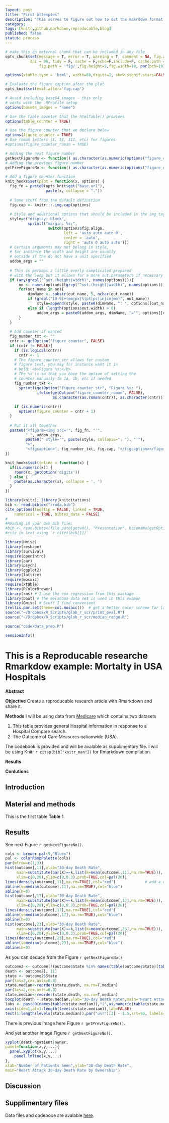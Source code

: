 ```yaml
---
layout: post
title: "First Attemptes"
description: "This serves to figure out how to det the makrdown format reports published on github hosted blog."
category: 
tags: [knitr,github,markdown,reproducable,blog]
published: false
status: process
---
```




```r
# make this an external chunk that can be included in any file
opts_chunk$set(message = T, error = T, warning = T, comment = NA, fig.align = 'center', dev=c("CairoPNG","CairoSVG"),
  		   dpi = 96, tidy = F, cache = F,echo=F,include=F, cache.path = '.cache/',
			   fig.path = 'fig/',fig.height=5,fig.width=10, par(pch=19))

options(xtable.type = 'html', width=68,digits=1, show.signif.stars=FALSE)

# Evaluate the figure caption after the plot
opts_knit$set(eval.after='fig.cap')

# Avoid including base64_images - this only 
# works with the .RProfile setup
options(base64_images = "none")

# Use the table counter that the htmlTable() provides
options(table_counter = TRUE)

# Use the figure counter that we declare below
options(figure_counter = TRUE)
# Use roman letters (I, II, III, etc) for figures
#options(figure_counter_roman = TRUE)

# Adding the next figure number
getNextFigureNo <- function() as.character(as.numeric(options("figure_counter")))
# Adding the previous figure number
getPrevFigureNo <- function() as.character(as.numeric(options("figure_counter"))-1)

# Add a figure counter function
knit_hooks$set(plot = function(x, options) {
  fig_fn = paste0(opts_knit$get("base.url"), 
                  paste(x, collapse = "."))
 
  # Some stuff from the default definition
  fig.cap <- knitr:::.img.cap(options)
 
  # Style and additional options that should be included in the img tag
  style=c("display: block",
          sprintf("margin: %s;",
                   switch(options$fig.align, 
                          left = 'auto auto auto 0', 
                          center = 'auto',
                          right = 'auto 0 auto auto')))
  # Certain arguments may not belong in style, 
  # for instance the width and height are usually
  # outside if the do not have a unit specified
  addon_args = ""
 
  # This is perhaps a little overly complicated prepared 
  # with the loop but it allows for a more out.parameters if necessary
  if (any(grepl("^out.(height|width)", names(options)))){
      on <- names(options)[grep("^out.(height|width)", names(options))]
      for(out_name in on){
          dimName <- substr(out_name, 5, nchar(out_name))
          if (grepl("[0-9]+(em|px|%|pt|pc|in|cm|mm)", out_name))
              style=append(style, paste0(dimName, ": ", options[[out_name]]))
          else if (length(options$out.width) > 0)
              addon_args = paste0(addon_args, dimName, "='", options[[out_name]], "'")
      }
  }
 
  # Add counter if wanted
  fig_number_txt <- ""
  cntr <- getOption("figure_counter", FALSE)
  if (cntr != FALSE){
    if (is.logical(cntr))
      cntr <- 1
    # The figure_counter_str allows for custom 
    # figure text, you may for instance want it in
    # bold: <b>Figure %s:</b>
    # The %s is so that you have the option of setting the
    # counter manually to 1a, 1b, etc if needed
    fig_number_txt <- 
      sprintf(getOption("figure_counter_str", "Figure %s: "), 
              ifelse(getOption("figure_counter_roman", FALSE), 
                     as.character(as.roman(cntr)), as.character(cntr)))
 
    if (is.numeric(cntr))
      options(figure_counter = cntr + 1)
  }
 
  # Put it all together
  paste0("<figure><img src='", fig_fn, "'", 
         " ", addon_args,
         paste0(" style='", paste(style, collapse="; "), "'"),
         ">",
         "<figcaption>", fig_number_txt, fig.cap, "</figcaption></figure>")
})

knit_hooks$set(inline = function(x) {
  if(is.numeric(x)) {
    round(x, getOption('digits'))
  } else {
    paste(as.character(x), collapse = ', ')
  }
})

library(knitr); library(knitcitations)
bib <- read.bibtex("rrmda.bib")
cite_options(tooltip = FALSE, linked = TRUE,
    numerical = TRUE, bibtex_data = FALSE)
#
#Reading in your own bib file:
#bib <- read.bibtex(file.path(getwd(), "Presentation", basename(getOption("bib.loc"))))
#cite in text using `r citet(bib[1])`
```

```r

library(Hmisc)
library(reshape)
library(survival)
require(openintro)
library(car)
library(psych)
library(ggplot2)
library(lattice)
require(mosaic)
require(xtable)
library(RColorBrewer)
library(rms) # I use the cox regression from this package
library(boot) # The melanoma data set is used in this exampe
library(Gmisc) # Stuff I find convenient
trellis.par.set(theme=col.mosaic())  # get a better color scheme for lattice
source("~/Dropbox/R_Scripts/glob_r_scr/print_pval.R")
source("~/Dropbox/R_Scripts/glob_r_scr/median_range.R")

```


```r
source("code/data_prep.R")
```

```r
sessionInfo()
```

This is a Reproducable researche Rmarkdow example: Mortalty in USA Hospitals
========================================================



**Abstract**


__Objective__
Create a reproducable research article with Rmarkdown and share it.  

__Methods__
I will be using data from [Medicare](http://hospitalcompare.hhs.gov) which contains two datasets


1. This table provides general Hospital information in response to a Hospital Compare search.
2. The Outcome of Care Measures nationwide (USA).


The codebook is provided and will be avalable as supplimentary file. 
I will be using Knitr `r citep(bib["knitr_man"])` for Rmarkdown compilation.

__Results__


__Conlutions__

Introduction
------------


Material and methods
------------
This is the first table __Table__ 1.




Results
------------
See next Figure `r getNextFigureNo()`.






```r
cols <- brewer.pal(9,"Blues")
pal <- colorRampPalette(cols)
par(mfrow=c(1,3))
hist(outcome[,11],xlab="30-day Death Rate",
     main=substitute(bar(X)==k,list(k=mean(outcome[,11],na.rm=TRUE))),
     xlim=c(0,20),ylim=c(0,0.3),prob=TRUE,col=pal(20))
lines(density(outcome[,11],na.rm=TRUE),col="red")             # add a density estimate with defaults
abline(v=median(outcome[,11],na.rm=TRUE),col="blue")
abline(h=0)
hist(outcome[,17],xlab="30-day Death Rate",
     main=substitute(bar(X)==k,list(k=mean(outcome[,17],na.rm=TRUE))),
     xlim=c(0,20),ylim=c(0,0.3),prob=TRUE,col=pal(20))
lines(density(outcome[,17],na.rm=TRUE),col="red") 
abline(v=median(outcome[,17],na.rm=TRUE),col="blue")
abline(h=0)
hist(outcome[,23],xlab="30-day Death Rate",
     main=substitute(bar(X)==k,list(k=mean(outcome[,23],na.rm=TRUE))),
     xlim=c(0,20),ylim=c(0,0.3),prob=TRUE,col=pal(20))
lines(density(outcome[,23],na.rm=TRUE),col="red") 
abline(v=median(outcome[,23],na.rm=TRUE),col="blue")
abline(h=0)
```

As you can deduce from the Figure `r getNextFigureNo()`.

```r
outcome2 <- outcome[!(outcome$State %in% names(table(outcome$State)[table(outcome$State)<20])),]
death <- outcome2[, 11]
state <- outcome2$State
par(las=2,cex.axis=0.8)
state.median<-reorder(state,death, na.rm=T,median)
par(las=2,cex.axis=0.8)
state.median<-reorder(state,death, na.rm=T,median)
boxplot(death ~ state.median,ylab="30-day Death Rate",main="Heart Attack 30-day Death Rate by State",xaxt="n")
labs <- paste0(names(table(state.median)),"(",as.numeric(table(state.median)),")")
axis(side=1,at=1:length(levels(state.median)),lab=FALSE)
text(1:length(levels(state.median)),par("usr")[3] - 1.5,srt=90, labels=labs, xpd=T, cex=0.7)
```

There is previous image here Figure `r getPrevFigureNo()`.


And yet another image Figure `r getNextFigureNo()`.
```r
xyplot(death~npatient|owner,
panel=function(x,y,...){
  panel.xyplot(x,y,...)
	panel.lmline(x,y,...)
},
xlab="Number of Patients Seen",ylab="30-day Death Rate",
main="Heart Attack 30-day Death Rate by Ownership")
```




Discussion
------------





Supplimentary files
------------
Data files and codebooe are avalable [here](https://dl.dropboxusercontent.com/u/530192/public_data/DataMedicareMeasuresHospitals.zip).




